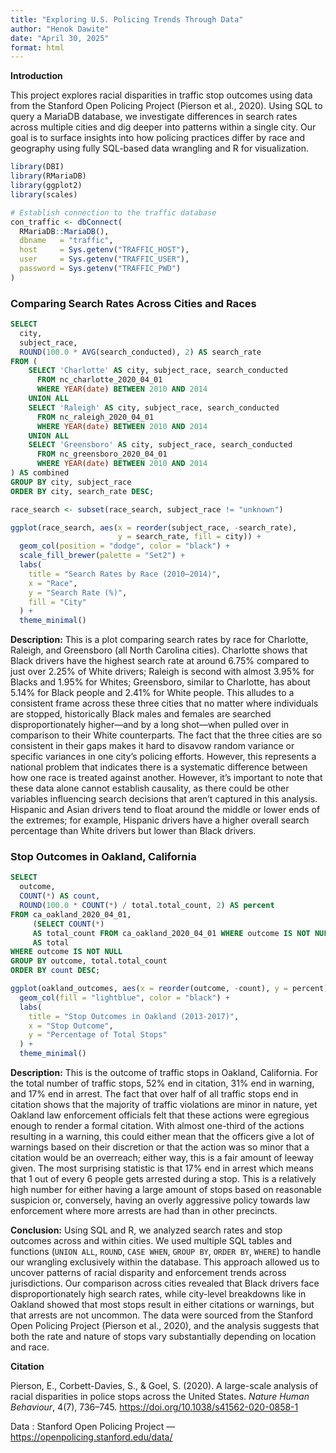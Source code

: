 ```yaml
---
title: "Exploring U.S. Policing Trends Through Data"
author: "Henok Dawite"
date: "April 30, 2025"
format: html
---
```


**Introduction**

This project explores racial disparities in traffic stop outcomes using data from the Stanford Open Policing Project (Pierson et al., 2020). Using SQL to query a MariaDB database, we investigate differences in search rates across multiple cities and dig deeper into patterns within a single city. Our goal is to surface insights into how policing practices differ by race and geography using fully SQL-based data wrangling and R for visualization.

```r
library(DBI)
library(RMariaDB)
library(ggplot2)
library(scales)

# Establish connection to the traffic database
con_traffic <- dbConnect(
  RMariaDB::MariaDB(),
  dbname   = "traffic",
  host     = Sys.getenv("TRAFFIC_HOST"),
  user     = Sys.getenv("TRAFFIC_USER"),
  password = Sys.getenv("TRAFFIC_PWD")
)
```

### Comparing Search Rates Across Cities and Races

```sql
SELECT
  city,
  subject_race,
  ROUND(100.0 * AVG(search_conducted), 2) AS search_rate
FROM (
    SELECT 'Charlotte' AS city, subject_race, search_conducted
      FROM nc_charlotte_2020_04_01
      WHERE YEAR(date) BETWEEN 2010 AND 2014
    UNION ALL
    SELECT 'Raleigh' AS city, subject_race, search_conducted
      FROM nc_raleigh_2020_04_01
      WHERE YEAR(date) BETWEEN 2010 AND 2014
    UNION ALL
    SELECT 'Greensboro' AS city, subject_race, search_conducted
      FROM nc_greensboro_2020_04_01
      WHERE YEAR(date) BETWEEN 2010 AND 2014
) AS combined
GROUP BY city, subject_race
ORDER BY city, search_rate DESC;
```

```r
race_search <- subset(race_search, subject_race != "unknown")
```

```r
ggplot(race_search, aes(x = reorder(subject_race, -search_rate),
                        y = search_rate, fill = city)) +
  geom_col(position = "dodge", color = "black") +
  scale_fill_brewer(palette = "Set2") +
  labs(
    title = "Search Rates by Race (2010–2014)",
    x = "Race",
    y = "Search Rate (%)",
    fill = "City"
  ) + 
  theme_minimal()
```

**Description:** This is a plot comparing search rates by race for Charlotte, Raleigh, and Greensboro (all North Carolina cities). Charlotte shows that Black drivers have the highest search rate at around 6.75% compared to just over 2.25% of White drivers; Raleigh is second with almost 3.95% for Blacks and 1.95% for Whites; Greensboro, similar to Charlotte, has about 5.14% for Black people and 2.41% for White people. This alludes to a consistent frame across these three cities that no matter where individuals are stopped, historically Black males and females are searched disproportionately higher—and by a long shot—when pulled over in comparison to their White counterparts. The fact that the three cities are so consistent in their gaps makes it hard to disavow random variance or specific variances in one city's policing efforts. However, this represents a national problem that indicates there is a systematic difference between how one race is treated against another. However, it's important to note that these data alone cannot establish causality, as there could be other variables influencing search decisions that aren't captured in this analysis. Hispanic and Asian drivers tend to float around the middle or lower ends of the extremes; for example, Hispanic drivers have a higher overall search percentage than White drivers but lower than Black drivers.

### Stop Outcomes in Oakland, California

```sql
SELECT
  outcome,
  COUNT(*) AS count,
  ROUND(100.0 * COUNT(*) / total.total_count, 2) AS percent
FROM ca_oakland_2020_04_01,
     (SELECT COUNT(*) 
     AS total_count FROM ca_oakland_2020_04_01 WHERE outcome IS NOT NULL)
     AS total
WHERE outcome IS NOT NULL
GROUP BY outcome, total.total_count
ORDER BY count DESC;
```

```r
ggplot(oakland_outcomes, aes(x = reorder(outcome, -count), y = percent)) +
  geom_col(fill = "lightblue", color = "black") +
  labs(
    title = "Stop Outcomes in Oakland (2013-2017)",
    x = "Stop Outcome",
    y = "Percentage of Total Stops"
  ) + 
  theme_minimal()
```

**Description:** This is the outcome of traffic stops in Oakland, California. For the total number of traffic stops, 52% end in citation, 31% end in warning, and 17% end in arrest. The fact that over half of all traffic stops end in citation shows that the majority of traffic violations are minor in nature, yet Oakland law enforcement officials felt that these actions were egregious enough to render a formal citation. With almost one-third of the actions resulting in a warning, this could either mean that the officers give a lot of warnings based on their discretion or that the action was so minor that a citation would be an overreach; either way, this is a fair amount of leeway given. The most surprising statistic is that 17% end in arrest which means that 1 out of every 6 people gets arrested during a stop. This is a relatively high number for either having a large amount of stops based on reasonable suspicion or, conversely, having an overly aggressive policy towards law enforcement where more arrests are had than in other precincts.

**Conclusion:** Using SQL and R, we analyzed search rates and stop outcomes across and within cities. We used multiple SQL tables and functions (`UNION ALL`, `ROUND`, `CASE WHEN`, `GROUP BY`, `ORDER BY`, `WHERE`) to handle our wrangling exclusively within the database. This approach allowed us to uncover patterns of racial disparity and enforcement trends across jurisdictions. Our comparison across cities revealed that Black drivers face disproportionately high search rates, while city-level breakdowns like in Oakland showed that most stops result in either citations or warnings, but that arrests are not uncommon. The data were sourced from the Stanford Open Policing Project (Pierson et al., 2020), and the analysis suggests that both the rate and nature of stops vary substantially depending on location and race.

**Citation**

Pierson, E., Corbett-Davies, S., & Goel, S. (2020). A large-scale analysis of racial disparities in police stops across the United States. *Nature Human Behaviour*, 4(7), 736–745. <https://doi.org/10.1038/s41562-020-0858-1>

Data : Stanford Open Policing Project — <https://openpolicing.stanford.edu/data/>
